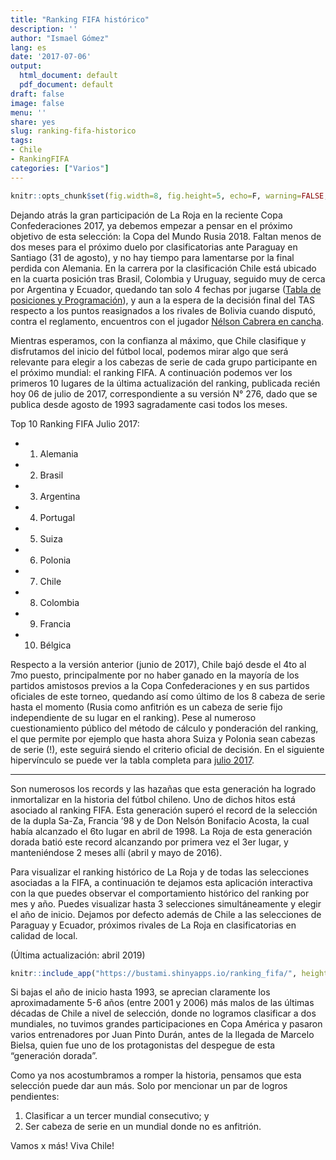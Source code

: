 ```yaml
---
title: "Ranking FIFA histórico"
description: ''
author: "Ismael Gómez"
lang: es
date: '2017-07-06'
output:
  html_document: default
  pdf_document: default
draft: false
image: false
menu: ''
share: yes
slug: ranking-fifa-historico
tags:
- Chile
- RankingFIFA
categories: ["Varios"]
---
```



```r
knitr::opts_chunk$set(fig.width=8, fig.height=5, echo=F, warning=FALSE, message=FALSE)
```

Dejando atrás la gran participación de La Roja en la reciente Copa Confederaciones 2017, ya debemos empezar a pensar en el próximo objetivo de esta selección: la Copa del Mundo Rusia 2018. Faltan menos de dos meses para el próximo duelo por clasificatorias ante Paraguay en Santiago (31 de agosto), y no hay tiempo para lamentarse por la final perdida con Alemania. En la carrera por la clasificación Chile está ubicado en la cuarta posición tras Brasil, Colombia y Uruguay, seguido muy de cerca por Argentina y Ecuador, quedando tan solo 4 fechas por jugarse ([Tabla de posiciones y Programación](http://www.fifa.com/worldcup/preliminaries/southamerica/index.html)), y aun a la espera de la decisión final del TAS respecto a los puntos reasignados a los rivales de Bolivia cuando disputó, contra el reglamento, encuentros con el jugador [Nélson Cabrera en cancha](http://www.elespectador.com/deportes/futbol-internacional/bolivia-apelara-ante-el-tas-y-espera-que-la-fifa-le-devuelva-los-puntos-articulo-701313).

Mientras esperamos, con la confianza al máximo, que Chile clasifique y disfrutamos del inicio del fútbol local, podemos mirar algo que será relevante para elegir a los cabezas de serie de cada grupo participante en el próximo mundial: el ranking FIFA.
A continuación podemos ver los primeros 10 lugares de la última actualización del ranking, publicada recién hoy 06 de julio de 2017, correspondiente a su versión N° 276, dado que se publica desde agosto de 1993 sagradamente casi todos los meses.

Top 10 Ranking FIFA Julio 2017:

- 1. Alemania
- 2. Brasil
- 3. Argentina
- 4. Portugal
- 5. Suiza
- 6. Polonia
- 7. Chile
- 8. Colombia
- 9. Francia
- 10. Bélgica

Respecto a la versión anterior (junio de 2017), Chile bajó desde el 4to al 7mo puesto, principalmente por no haber ganado en la mayoría de los partidos amistosos previos a la Copa Confederaciones y en sus partidos oficiales de este torneo, quedando así como último de los 8 cabeza de serie hasta el momento (Rusia como anfitrión es un cabeza de serie fijo independiente de su lugar en el ranking). Pese al numeroso cuestionamiento público del método de cálculo y ponderación del ranking, el que permite por ejemplo que hasta ahora Suiza y Polonia sean cabezas de serie (!), este seguirá siendo el criterio oficial de decisión. En el siguiente hipervínculo se puede ver la tabla completa para [julio 2017](http://es.fifa.com/fifa-world-ranking/ranking-table/men/index.html).

***

Son numerosos los records y las hazañas que esta generación ha logrado inmortalizar en la historia del fútbol chileno. Uno de dichos hitos está asociado al ranking FIFA. Esta generación superó el record de la selección de la dupla Sa-Za, Francia '98 y de Don Nelsón Bonifacio Acosta, la cual había alcanzado el 6to lugar en abril de 1998. La Roja de esta generación dorada batió este record alcanzando por primera vez el 3er lugar, y manteniéndose 2 meses allí (abril y mayo de 2016).

Para visualizar el ranking histórico de La Roja y de todas las selecciones asociadas a la FIFA, a continuación te dejamos esta aplicación interactiva con la que puedes observar el comportamiento histórico del ranking por mes y año. Puedes visualizar hasta 3 selecciones simultáneamente y elegir el año de inicio. Dejamos por defecto además de Chile a las selecciones de Paraguay y Ecuador, próximos rivales de La Roja en clasificatorias en calidad de local.


(Última actualización: abril 2019)

```r
knitr::include_app("https://bustami.shinyapps.io/ranking_fifa/", height = "750px")
```

Si bajas el año de inicio hasta 1993, se aprecian claramente los aproximadamente 5-6 años (entre 2001 y 2006) más malos de las últimas décadas de Chile a nivel de selección, donde no logramos clasificar a dos mundiales, no tuvimos grandes participaciones en Copa América y pasaron varios entrenadores por Juan Pinto Durán, antes de la llegada de Marcelo Bielsa, quien fue uno de los protagonistas del despegue de esta "generación dorada".

Como ya nos acostumbramos a romper la historia, pensamos que esta selección puede dar aun más. Solo por mencionar un par de logros pendientes: 

1) Clasificar a un tercer mundial consecutivo; y 
2) Ser cabeza de serie en un mundial donde no es anfitrión. 

Vamos x más! Viva Chile! 
